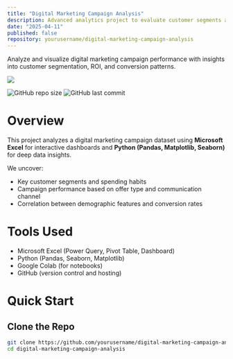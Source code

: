 ```yaml
---
title: "Digital Marketing Campaign Analysis"
description: Advanced analytics project to evaluate customer segments and campaign performance using Excel and Python.
date: "2025-04-11"
published: false
repository: yourusername/digital-marketing-campaign-analysis
---
```


Analyze and visualize digital marketing campaign performance with insights into customer segmentation, ROI, and conversion patterns.

![](https://your-repo-link/banner.svg)

![GitHub repo size](https://img.shields.io/github/repo-size/yourusername/digital-marketing-campaign-analysis)
![GitHub last commit](https://img.shields.io/github/last-commit/yourusername/digital-marketing-campaign-analysis)

# Overview

This project analyzes a digital marketing campaign dataset using **Microsoft Excel** for interactive dashboards and **Python (Pandas, Matplotlib, Seaborn)** for deep data insights.

We uncover:

- Key customer segments and spending habits
- Campaign performance based on offer type and communication channel
- Correlation between demographic features and conversion rates

# Tools Used

- Microsoft Excel (Power Query, Pivot Table, Dashboard)
- Python (Pandas, Seaborn, Matplotlib)
- Google Colab (for notebooks)
- GitHub (version control and hosting)

# Quick Start

## Clone the Repo

```bash
git clone https://github.com/yourusername/digital-marketing-campaign-analysis.git
cd digital-marketing-campaign-analysis
```
